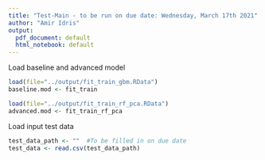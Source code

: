 ```yaml
---
title: "Test-Main - to be run on due date: Wednesday, March 17th 2021"
author: "Amir Idris"
output:
  pdf_document: default
  html_notebook: default
---
```


Load baseline and advanced model
```r
load(file="../output/fit_train_gbm.RData")
baseline.mod <- fit_train

load(file="../output/fit_train_rf_pca.RData")
advanced.mod <- fit_train_rf_pca
```

Load input test data
```r
test_data_path <- ""  #To be filled in on due date
test_data <- read.csv(test_data_path)
```


```r

```



